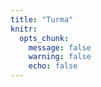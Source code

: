 ```yaml
---
title: "Turma"
knitr:
  opts_chunk: 
    message: false
    warning: false
    echo: false
---
```



<!-- ```{r} -->
<!-- url <- "https://docs.google.com/spreadsheets/d/127pSSmT7o6zTjg9wslajkklXiXgb2lXAWwHcatZEYbU/" -->
<!-- ``` -->

<!-- ```{r} -->
<!-- googlesheets4::gs4_auth(email = "milz.bea@gmail.com") -->
<!-- tabela <- googlesheets4::read_sheet(url) |>  -->
<!--   janitor::clean_names() -->
<!-- ``` -->

<!-- ```{r} -->
<!-- tabela |>  -->
<!--   dplyr::select(nome = 3, github = 4) |>  -->
<!--   dplyr::arrange(nome) |>  -->
<!--   dplyr::mutate(link_github = dplyr::case_when( -->
<!--     stringr::str_detect(github, "https://github.com/") ~ github, -->
<!--     TRUE ~ paste0("https://github.com/", github) -->
<!--   ), -->
<!--   link = glue::glue("[{nome}]({link_github})")) |>  -->
<!--   dplyr::select(link) |>  -->
<!--   knitr::kable(col.names = "Participantes") -->
<!-- ``` -->

